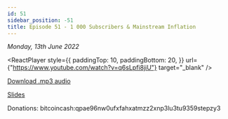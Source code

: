 ```yaml
---
id: 51
sidebar_position: -51
title: Episode 51 - 1 000 Subscribers & Mainstream Inflation
---
```



_Monday, 13th June 2022_

<ReactPlayer
  style={{
    paddingTop: 10,
    paddingBottom: 20,
  }}
  url={"https://www.youtube.com/watch?v=q6sLpfi8jiU"}
  target="_blank"
/>

[Download .mp3 audio](https://drive.google.com/file/d/15Sr0DRc2rdzMGBusE0t4cGnFNEhHOhGB/view?usp=sharing)

[Slides](https://docs.google.com/presentation/d/1qN3T0TuCeFEjd2NHLoSTeVldTnj56jr5h-tV5i6O-Jo/edit?usp=sharing)

Donations: bitcoincash:qpae96nw0ufxfahxatmzz2xnp3lu3tu9359stepzy3

